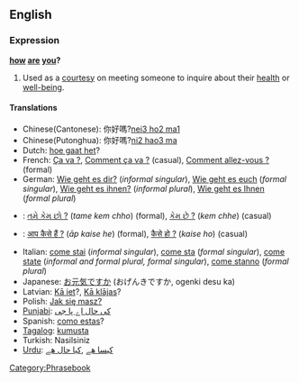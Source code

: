 ==English==
===Expression===
'''[[how]] [[are]] [[you]]?'''

#Used as a [[courtesy]] on meeting someone to inquire about their [[health]] or [[well-being]].

====Translations====
*Chinese(Cantonese): 你好嗎?[[nei3 ho2 ma1]]
*Chinese(Putonghua): 你好嗎?[[ni2 hao3 ma]]
*Dutch: [[hoe gaat het]]?
*French: [[Ça va ?]], [[Comment ça va ?]] (casual), [[Comment allez-vous ?]] (formal)
*German: [[Wie geht es dir?]] (''informal singular''), [[Wie geht es euch]] (''formal singular''), [[Wie geht es ihnen?]] (''informal plural''), [[Wie geht es Ihnen]] (''formal plural'')
*{{gu}}: [[તમે કેમ છો ?]] (''tame kem chho'') (formal), [[કેમ છે ?]] (''kem chhe'') (casual)
*{{hi}}: [[आप कैसे हैं ?]] (''āp kaise he'') (formal), [[कैसे हो ?]] (''kaise ho'') (casual)
*Italian: [[come stai]] (''informal singular''), [[come sta]] (''formal singular''), [[come state]] (''informal and formal plural, formal singular''), [[come stanno]] (''formal plural'')
*Japanese: [[お元気ですか]] (おげんきですか, ogenki desu ka)
*Latvian: [[Kā iet]]?, [[Kā klājas]]?
*Polish: [[Jak się masz?]]
*[[Punjabi]]: [[کی حال اے پا جی]]
*Spanish: [[como estas]]?
*[[Tagalog]]: [[kumusta]]
*Turkish: Nasilsiniz
*[[Urdu]]: [[کیسا هے]] ,[[کیا حال هے]]

[[Category:Phrasebook]]